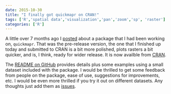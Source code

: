```yaml
---
date: 2015-10-30
title: "I finally got quickmapr on CRAN!"
tags: ['R','spatial data','visualization','pan','zoom','sp', 'raster']
categories: ['R']
---
```


A little over 7 months ago I [posted](http://jwhollister.com/r/2015/03/13/quickmapr-pre-release.html) about a package that I had been working on, `quickmapr`.  That was the pre-release version, the one that I finished up today and submitted to CRAN is a bit more polished, plots rasters a bit quicker, and is, I think, ready for wider release. It is now availble from [CRAN](https://cran.r-project.org/web/packages/quickmapr/index.html).

The [README on GitHub](https://github.com/jhollist/quickmapr/blob/master/README.md) provides details plus some examples using a small dataset included with the package.  I would be thrilled to get some feedback from people on the package, ease of use, suggestions for improvements, etc.  I would be even more thrilled if you try it out on different datasets.  Any thoughts just add them as [issues](https://github.com/jhollist/quickmapr/issues).  
